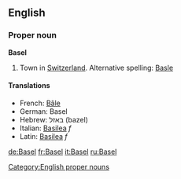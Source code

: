 ==English==
===Proper noun===
'''Basel'''

# Town in [[Switzerland]].  Alternative spelling: [[Basle]]

====Translations====
*French: [[Bâle]]
*German: Basel
*Hebrew: באזל (bazel)
*Italian: [[Basilea]] ''f''
*Latin: [[Basilea]] ''f''

[[Category:English proper nouns]]

[[de:Basel]]
[[fr:Basel]]
[[it:Basel]]
[[ru:Basel]]